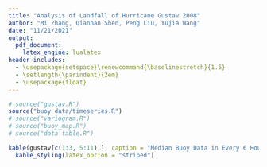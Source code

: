 ```yaml
---
title: "Analysis of Landfall of Hurricane Gustav 2008"
author: "Mi Zhang, Qiannan Shen, Peng Liu, Yujia Wang"
date: "11/21/2021"
output: 
  pdf_document: 
    latex_engine: lualatex
header-includes: 
  - \usepackage{setspace}\renewcommand{\baselinestretch}{1.5}
  - \setlength{\parindent}{2em}
  - \usepackage{float}
---
```


```r

# source("gustav.R")
source("buoy data/timeseries.R")
# source("variogram.R")
# source("buoy_map.R")
# source("data table.R")


```

```r

kable(gustav[c(1:3, 5:11),], caption = "Median Buoy Data in Every 6 Hours", booktabs = T) %>%
  kable_styling(latex_option = "striped")

```